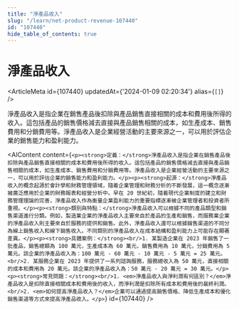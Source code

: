 ```yaml
---
title: "淨產品收入"
slug: "/learn/net-product-revenue-107440"
id: "107440"
hide_table_of_contents: true
---
```



# 淨產品收入

<ArticleMeta id={107440} updatedAt={'2024-01-09 02:20:34'} alias={`[]`} />
<div className='border-solid border-b border-t-0 my-4 border-[var(--ifm-color-gray-300)]' />

淨產品收入是指企業在銷售產品後扣除與產品銷售直接相關的成本和費用後所得的收入。這包括產品的銷售價格減去直接與產品銷售相關的成本，如生產成本、銷售費用和分銷費用等。淨產品收入是企業經營活動的主要來源之一，可以用於評估企業的銷售能力和盈利能力。

<AIContent content={`<p><strong>定義：</strong>淨產品收入是指企業在銷售產品後扣除與產品銷售直接相關的成本和費用後所得的收入。這包括產品的銷售價格減去直接與產品銷售相關的成本，如生產成本、銷售費用和分銷費用等。淨產品收入是企業經營活動的主要來源之一，可以用於評估企業的銷售能力和盈利能力。</p><p><strong>起源：</strong>淨產品收入的概念起源於會計學和財務管理領域，隨着企業管理和財務分析的不斷發展，這一概念逐漸被廣泛應用於企業的財務報表和經營分析中。早在 20 世紀初，隨着現代企業制度的建立和財務管理理論的完善，淨產品收入作為衡量企業盈利能力的重要指標逐漸被企業管理者和投資者所重視。</p><p><strong>類別與特點：</strong>淨產品收入可以根據不同的產品類型和銷售渠道進行分類。例如，製造業企業的淨產品收入主要來自於產品的生產和銷售，而服務業企業的淨產品收入則主要來自於服務的提供和銷售。此外，淨產品收入還可以根據銷售渠道的不同分為線上銷售收入和線下銷售收入。不同類別的淨產品收入在成本結構和盈利能力上可能存在顯著差異。</p><p><strong>具體案例：</strong><br/>1. 某製造企業在 2023 年銷售了一批產品，銷售總額為 100 萬元，生產成本為 60 萬元，銷售費用為 10 萬元，分銷費用為 5 萬元。該企業的淨產品收入為：100 萬元 - 60 萬元 - 10 萬元 - 5 萬元 = 25 萬元。<br/>2. 某服務企業在 2023 年提供了一系列諮詢服務，服務總收入為 50 萬元，直接相關的成本和費用為 20 萬元。該企業的淨產品收入為：50 萬元 - 20 萬元 = 30 萬元。</p><p><strong>常見問題：</strong><br/>1. <em>淨產品收入與淨利潤有何區別？</em>淨產品收入是扣除直接相關成本和費用後的收入，而淨利潤是扣除所有成本和費用後的最終利潤。<br/>2. <em>如何提高淨產品收入？</em>企業可以通過提高銷售價格、降低生產成本和優化銷售渠道等方式來提高淨產品收入。</p>`} id={107440} />
